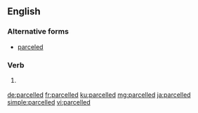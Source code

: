 ==English==

===Alternative forms===
* [[parceled]]

===Verb===
{{head|en|verb form}}

# {{lb|en|British}} {{en-past of|parcel}}

[[de:parcelled]]
[[fr:parcelled]]
[[ku:parcelled]]
[[mg:parcelled]]
[[ja:parcelled]]
[[simple:parcelled]]
[[vi:parcelled]]